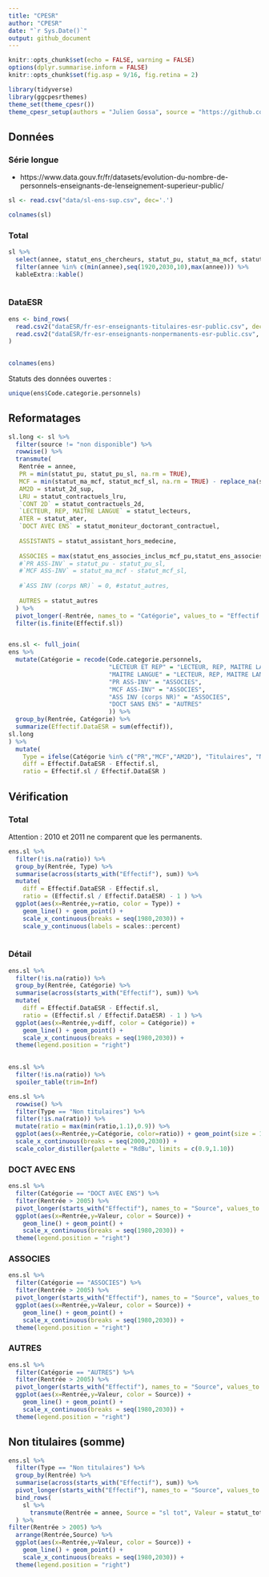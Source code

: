 ```yaml
---
title: "CPESR"
author: "CPESR"
date: "`r Sys.Date()`"
output: github_document
---
```


```r
knitr::opts_chunk$set(echo = FALSE, warning = FALSE)
options(dplyr.summarise.inform = FALSE)
knitr::opts_chunk$set(fig.asp = 9/16, fig.retina = 2)

library(tidyverse)
library(ggcpesrthemes)
theme_set(theme_cpesr())
theme_cpesr_setup(authors = "Julien Gossa", source = "https://github.com/cpesr/RFC/")
```

## Données 

### Série longue

- https://www.data.gouv.fr/fr/datasets/evolution-du-nombre-de-personnels-enseignants-de-lenseignement-superieur-public/

```r
sl <- read.csv("data/sl-ens-sup.csv", dec='.')

colnames(sl)
```

### Total

```r
sl %>% 
  select(annee, statut_ens_chercheurs, statut_pu, statut_ma_mcf, statut_assistant_hors_medecine, statut_total) %>%
  filter(annee %in% c(min(annee),seq(1920,2030,10),max(annee))) %>%
  kableExtra::kable()
  
```

### DataESR

```r
ens <- bind_rows(
  read.csv2("dataESR/fr-esr-enseignants-titulaires-esr-public.csv", dec='.'),
  read.csv2("dataESR/fr-esr-enseignants-nonpermanents-esr-public.csv", dec='.') %>% mutate(Code.categorie.personnels = code_categorie_persg, Code.groupe.CNU = as.character(Code.groupe.CNU))
) 
  

colnames(ens)
```

Statuts des données ouvertes : 

```r
unique(ens$Code.categorie.personnels)
```

## Reformatages 

```r

sl.long <- sl %>% 
  filter(source != "non disponible") %>%
  rowwise() %>%
  transmute(
   Rentrée = annee,
   PR = min(statut_pu, statut_pu_sl, na.rm = TRUE),
   MCF = min(statut_ma_mcf, statut_mcf_sl, na.rm = TRUE) - replace_na(statut_assistant_hors_medecine,0),
   AM2D = statut_2d_sup,
   LRU = statut_contractuels_lru,
   `CONT 2D` = statut_contractuels_2d,
   `LECTEUR, REP, MAITRE LANGUE` = statut_lecteurs,
   ATER = statut_ater,
   `DOCT AVEC ENS` = statut_moniteur_doctorant_contractuel,
   
   ASSISTANTS = statut_assistant_hors_medecine,
   
   ASSOCIES = max(statut_ens_associes_inclus_mcf_pu,statut_ens_associes, na.rm=TRUE),
   #`PR ASS-INV` = statut_pu - statut_pu_sl,
   #`MCF ASS-INV` = statut_ma_mcf - statut_mcf_sl,
   
   #`ASS INV (corps NR)` = 0, #statut_autres,
   
   AUTRES = statut_autres
  ) %>%
  pivot_longer(-Rentrée, names_to = "Catégorie", values_to = "Effectif.sl") %>%
  filter(is.finite(Effectif.sl))


ens.sl <- full_join(
ens %>% 
  mutate(Catégorie = recode(Code.categorie.personnels,
                            "LECTEUR ET REP" = "LECTEUR, REP, MAITRE LANGUE",
                            "MAITRE LANGUE" = "LECTEUR, REP, MAITRE LANGUE",
                            "PR ASS-INV" = "ASSOCIES",
                            "MCF ASS-INV" = "ASSOCIES",
                            "ASS INV (corps NR)" = "ASSOCIES",
                            "DOCT SANS ENS" = "AUTRES"
                            )) %>%
  group_by(Rentrée, Catégorie) %>%  
  summarize(Effectif.DataESR = sum(effectif)),
sl.long
) %>%
  mutate(
    Type = ifelse(Catégorie %in% c("PR","MCF","AM2D"), "Titulaires", "Non titulaires"),
    diff = Effectif.DataESR - Effectif.sl,
    ratio = Effectif.sl / Effectif.DataESR )
```


## Vérification

### Total

Attention : 2010 et 2011 ne comparent que les permanents.

```r
ens.sl %>% 
  filter(!is.na(ratio)) %>%
  group_by(Rentrée, Type) %>%
  summarise(across(starts_with("Effectif"), sum)) %>%
  mutate(
    diff = Effectif.DataESR - Effectif.sl,
    ratio = (Effectif.sl / Effectif.DataESR) - 1 ) %>%
  ggplot(aes(x=Rentrée,y=ratio, color = Type)) + 
    geom_line() + geom_point() +
    scale_x_continuous(breaks = seq(1980,2030)) +
    scale_y_continuous(labels = scales::percent)
  
```

### Détail

```r
ens.sl %>% 
  filter(!is.na(ratio)) %>%
  group_by(Rentrée, Catégorie) %>%
  summarise(across(starts_with("Effectif"), sum)) %>%
  mutate(
    diff = Effectif.DataESR - Effectif.sl,
    ratio = (Effectif.sl / Effectif.DataESR) - 1 ) %>%
  ggplot(aes(x=Rentrée,y=diff, color = Catégorie)) + 
    geom_line() + geom_point() +
    scale_x_continuous(breaks = seq(1980,2030)) +
  theme(legend.position = "right")
  
```

```r
ens.sl %>% 
  filter(!is.na(ratio)) %>%
  spoiler_table(trim=Inf)
```

```r
ens.sl %>% 
  rowwise() %>%
  filter(Type == "Non titulaires") %>%
  filter(!is.na(ratio)) %>%
  mutate(ratio = max(min(ratio,1.1),0.9)) %>%
  ggplot(aes(x=Rentrée,y=Catégorie, color=ratio)) + geom_point(size = 10) +
  scale_x_continuous(breaks = seq(2000,2030)) +
  scale_color_distiller(palette = "RdBu", limits = c(0.9,1.10))

```


### DOCT AVEC ENS

```r
ens.sl %>% 
  filter(Catégorie == "DOCT AVEC ENS") %>%
  filter(Rentrée > 2005) %>%
  pivot_longer(starts_with("Effectif"), names_to = "Source", values_to = "Valeur") %>%
  ggplot(aes(x=Rentrée,y=Valeur, color = Source)) + 
    geom_line() + geom_point() +
    scale_x_continuous(breaks = seq(1980,2030)) +
  theme(legend.position = "right")

```

### ASSOCIES

```r
ens.sl %>% 
  filter(Catégorie == "ASSOCIES") %>%
  filter(Rentrée > 2005) %>%
  pivot_longer(starts_with("Effectif"), names_to = "Source", values_to = "Valeur") %>%
  ggplot(aes(x=Rentrée,y=Valeur, color = Source)) + 
    geom_line() + geom_point() +
    scale_x_continuous(breaks = seq(1980,2030)) +
  theme(legend.position = "right")

```


### AUTRES

```r
ens.sl %>% 
  filter(Catégorie == "AUTRES") %>%
  filter(Rentrée > 2005) %>%
  pivot_longer(starts_with("Effectif"), names_to = "Source", values_to = "Valeur") %>%
  ggplot(aes(x=Rentrée,y=Valeur, color = Source)) + 
    geom_line() + geom_point() +
    scale_x_continuous(breaks = seq(1980,2030)) +
  theme(legend.position = "right")
```

## Non titulaires (somme)


```r
ens.sl %>%
  filter(Type == "Non titulaires") %>%
  group_by(Rentrée) %>%
  summarise(across(starts_with("Effectif"), sum)) %>%
  pivot_longer(starts_with("Effectif"), names_to = "Source", values_to = "Valeur") %>%
  bind_rows(
    sl %>%
      transmute(Rentrée = annee, Source = "sl tot", Valeur = statut_total_non_titulaires)
  ) %>%
filter(Rentrée > 2005) %>%
  arrange(Rentrée,Source) %>%
  ggplot(aes(x=Rentrée,y=Valeur, color = Source)) + 
    geom_line() + geom_point() +
    scale_x_continuous(breaks = seq(1980,2030)) +
  theme(legend.position = "right")
  

```

